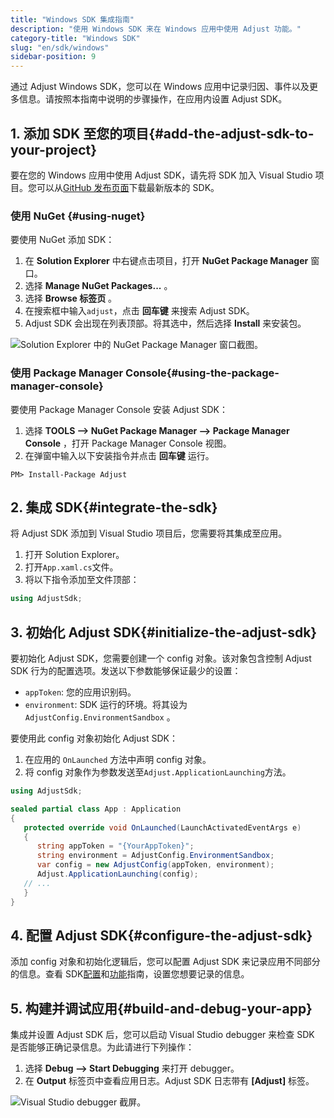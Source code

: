 ```yaml
---
title: "Windows SDK 集成指南"
description: "使用 Windows SDK 来在 Windows 应用中使用 Adjust 功能。"
category-title: "Windows SDK"
slug: "en/sdk/windows"
sidebar-position: 9
---
```

通过 Adjust Windows SDK，您可以在 Windows 应用中记录归因、事件以及更多信息。请按照本指南中说明的步骤操作，在应用内设置 Adjust SDK。

1\. 添加 SDK 至您的项目\{\#add\-the\-adjust\-sdk\-to\-your\-project\}
------------------------------------------------------------------------

要在您的 Windows 应用中使用 Adjust SDK，请先将 SDK 加入 Visual Studio 项目。您可以从[GitHub 发布页面](https://github.com/adjust/windows_sdk/releases/latest)下载最新版本的 SDK。

### 使用 NuGet \{\#using\-nuget\}

要使用 NuGet 添加 SDK：

1. 在 **Solution Explorer** 中右键点击项目，打开 **NuGet Package Manager** 窗口。
2. 选择 **Manage NuGet Packages...** 。
3. 选择 **Browse 标签页** 。
4. 在搜索框中输入`adjust`，点击 **回车键** 来搜索 Adjust SDK。
5. Adjust SDK 会出现在列表顶部。将其选中，然后选择 **Install** 来安装包。

![Solution Explorer 中的 NuGet Package Manager 窗口截图。](@images/windows/1-nuget.png)

### 使用 Package Manager Console\{\#using\-the\-package\-manager\-console\}

要使用 Package Manager Console 安装 Adjust SDK：

1. 选择 **TOOLS \-\-> NuGet Package Manager \-\-> Package Manager Console** ，打开 Package Manager Console 视图。
2. 在弹窗中输入以下安装指令并点击 **回车键** 运行。

```console
PM> Install-Package Adjust
```

2\. 集成 SDK\{\#integrate\-the\-sdk\}
-----------------------------------------

将 Adjust SDK 添加到 Visual Studio 项目后，您需要将其集成至应用。

1. 打开 Solution Explorer。
2. 打开`App.xaml.cs`文件。
3. 将以下指令添加至文件顶部：

<codeblock title="App.xaml.cs"> 

```cs
using AdjustSdk;
```

</CodeBlock> 

3\. 初始化 Adjust SDK\{\#initialize\-the\-adjust\-sdk\}
-----------------------------------------------------------

要初始化 Adjust SDK，您需要创建一个 config 对象。该对象包含控制 Adjust SDK 行为的配置选项。发送以下参数能够保证最少的设置：

* `appToken`: 您的应用识别码。
* `environment`: SDK 运行的环境。将其设为`AdjustConfig.EnvironmentSandbox` 。

要使用此 config 对象初始化 Adjust SDK：

1. 在应用的 `OnLaunched` 方法中声明 config 对象。
2. 将 config 对象作为参数发送至`Adjust.ApplicationLaunching`方法。

```cs
using AdjustSdk;

sealed partial class App : Application
{
   protected override void OnLaunched(LaunchActivatedEventArgs e)
   {
      string appToken = "{YourAppToken}";
      string environment = AdjustConfig.EnvironmentSandbox;
      var config = new AdjustConfig(appToken, environment);
      Adjust.ApplicationLaunching(config);
   // ...
   }
}
```

4\. 配置 Adjust SDK\{\#configure\-the\-adjust\-sdk\}
---------------------------------------------------------

添加 config 对象和初始化逻辑后，您可以配置 Adjust SDK 来记录应用不同部分的信息。查看 SDK[配置](/en/sdk/windows/configuration)和[功能](/en/sdk/windows/features)指南，设置您想要记录的信息。

5\. 构建并调试应用\{\#build\-and\-debug\-your\-app\}
-----------------------------------------------------

集成并设置 Adjust SDK 后，您可以启动 Visual Studio debugger 来检查 SDK 是否能够正确记录信息。为此请进行下列操作：

1. 选择 **Debug \-\-> Start Debugging** 来打开 debugger。
2. 在 **Output** 标签页中查看应用日志。Adjust SDK 日志带有 **\[Adjust\]** 标签。

![Visual Studio debugger 截屏。](@images/windows/2-debugger.png)

